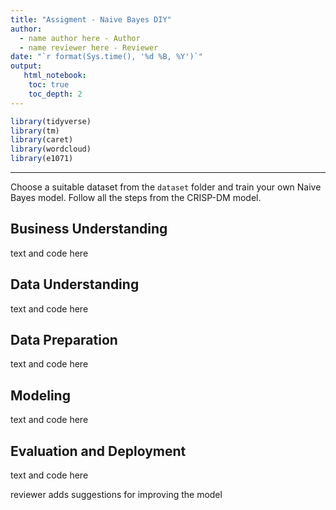 ```yaml
---
title: "Assigment - Naive Bayes DIY"
author:
  - name author here - Author
  - name reviewer here - Reviewer
date: "`r format(Sys.time(), '%d %B, %Y')`"
output:
   html_notebook:
    toc: true
    toc_depth: 2
---
```


```r
library(tidyverse)
library(tm)
library(caret)
library(wordcloud)
library(e1071)
```
---

Choose a suitable dataset from the `dataset` folder and train your own Naive Bayes model. Follow all the steps from the CRISP-DM model.


## Business Understanding
text and code here

## Data Understanding
text and code here

## Data Preparation
text and code here

## Modeling
text and code here

## Evaluation and Deployment
text and code here

reviewer adds suggestions for improving the model